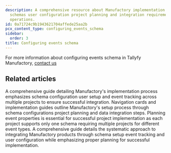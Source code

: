 ```yaml
---
description: A comprehensive resource about Manufactory implementation detailing event
  schemas user configuration project planning and integration requirements for manufacturing
  operations.
id: 0a71724c9b1943621704affede25aa2b
pcx_content_type: configuring_events_schema
sidebar:
  order: 3
title: Configuring events schema
---
```


For more information about configuring events schema in Tallyfy Manufactory, <a href="https://tallyfy.com/amit/">contact us</a>


## Related articles
<CardGrid>
<LinkTitleCard header="<b>Implementation > Configuring user schema</b>" href="/products/manufactory/implementation/configuring_users_schema/" > A comprehensive guide detailing Manufactory's implementation process emphasizes schema configuration user setup and event tracking across multiple projects to ensure successful integration. </LinkTitleCard>
<LinkTitleCard header="<b>Implementation > Planning</b>" href="/products/manufactory/implementation/planning/" > Navigation cards and implementation guides outline Manufactory's setup process through schema configurations project planning and data integration steps. </LinkTitleCard>
<LinkTitleCard header="<b>Manufactory > Events</b>" href="/products/manufactory/events/" > Planning event properties is essential for successful project implementation as each project supports only one schema requiring multiple projects for different event types. </LinkTitleCard>
<LinkTitleCard header="<b>Manufactory > Implementation</b>" href="/products/manufactory/implementation/" > A comprehensive guide details the systematic approach to integrating Manufactory products through schema setup event tracking and user configuration while emphasizing proper planning for successful implementation. </LinkTitleCard>
</CardGrid>
